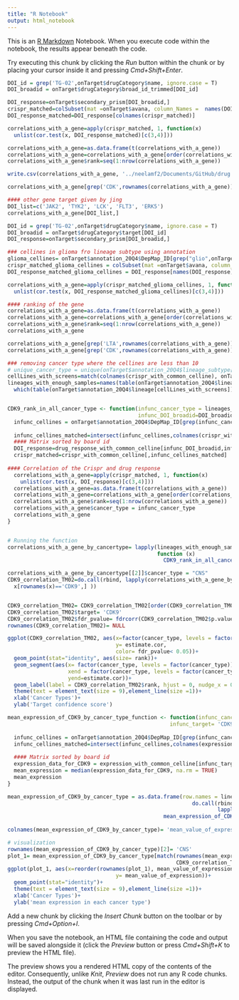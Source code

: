 ```yaml
---
title: "R Notebook"
output: html_notebook
---
```


This is an [R Markdown](http://rmarkdown.rstudio.com) Notebook. When you execute code within the notebook, the results appear beneath the code. 

Try executing this chunk by clicking the *Run* button within the chunk or by placing your cursor inside it and pressing *Cmd+Shift+Enter*. 
<!-- All targets ranking of a given drug -->
```r
DOI_id = grep('TG-02',onTarget$drugCategory$name, ignore.case = T)
DOI_broadid = onTarget$drugCategory$broad_id_trimmed[DOI_id]

DOI_response=onTarget$secondary_prism[DOI_broadid,]
crispr_matched=colSubset(mat =onTarget$avana, column_Names =  names(DOI_response))
DOI_response_matched=DOI_response[colnames(crispr_matched)]

correlations_with_a_gene=apply(crispr_matched, 1, function(x)
  unlist(cor.test(x, DOI_response_matched)[c(3,4)]))
```

```r
correlations_with_a_gene=as.data.frame(t(correlations_with_a_gene))
correlations_with_a_gene=correlations_with_a_gene[order(correlations_with_a_gene$estimate.cor, decreasing = T),]
correlations_with_a_gene$rank=seq(1:nrow(correlations_with_a_gene))
```

<!-- Saving the top 30 targets of TG-02 ()-->
```r
write.csv(correlations_with_a_gene, '../neelamf2/Documents/GitHub/drug.OnTarget/data/Top_target_of_TG02.csv')
```

<!-- Ranks of all CDK derivatives-->
```r
correlations_with_a_gene[grep('CDK',rownames(correlations_with_a_gene)),]

#### other gene target given by jing
DOI_list=c('JAK2', 'TYK2', 'LCK', 'FLT3', 'ERK5')
correlations_with_a_gene[DOI_list,]
```

<!-- Running the pipeline for Glioma pipeline -->
```r
DOI_id = grep('TG-02',onTarget$drugCategory$name, ignore.case = T)
DOI_broadid = onTarget$drugCategory$target[DOI_id]
DOI_response=onTarget$secondary_prism[DOI_broadid,]

### cellines in glioma fro lineage subtype using annotation
glioma_cellines= onTarget$annotation_20Q4$DepMap_ID[grep("glio",onTarget$annotation_20Q4$lineage_subtype, ignore.case = T)]
crispr_matched_glioma_cellines = colSubset(mat =onTarget$avana, column_Names = glioma_cellines)
DOI_response_matched_glioma_cellines = DOI_response[names(DOI_response) %in% colnames(crispr_matched_glioma_cellines)]

correlations_with_a_gene=apply(crispr_matched_glioma_cellines, 1, function(x)
  unlist(cor.test(x, DOI_response_matched_glioma_cellines)[c(3,4)]))

#### ranking of the gene 
correlations_with_a_gene=as.data.frame(t(correlations_with_a_gene))
correlations_with_a_gene=correlations_with_a_gene[order(correlations_with_a_gene$estimate.cor, decreasing = T),]
correlations_with_a_gene$rank=seq(1:nrow(correlations_with_a_gene))
correlations_with_a_gene

correlations_with_a_gene[grep('LTA',rownames(correlations_with_a_gene)),]
correlations_with_a_gene[grep('CDK',rownames(correlations_with_a_gene)),]

```

<!--Function for the running the True target pipeline in cellines by cancer type-->
```r
### removing cancer type where the cellines are less than 10
# unique_cancer_type = unique(onTarget$annotation_20Q4$lineage_subtype[table(onTarget$annotation_20Q4$lineage_subtype) > 30])
cellLines_with_screens=match(colnames(crispr_with_common_celline), onTarget$annotation_20Q4$DepMap_ID)
lineages_with_enough_samples=names(table(onTarget$annotation_20Q4$lineage[cellLines_with_screens])[
  which(table(onTarget$annotation_20Q4$lineage[cellLines_with_screens])>15)])


CDK9_rank_in_all_cancer_type <- function(infunc_cancer_type = lineages_with_enough_samples[1],
                                         infunc_DOI_broadid=DOI_broadid){
  infunc_cellines = onTarget$annotation_20Q4$DepMap_ID[grep(infunc_cancer_type,onTarget$annotation_20Q4$lineage, ignore.case = T)]
  
  infunc_cellines_matched=intersect(infunc_cellines,colnames(crispr_with_common_celline))
  #### Matrix sorted by board id
  DOI_response=drug_response_with_common_celline[infunc_DOI_broadid,infunc_cellines_matched]
  crispr_matched=crispr_with_common_celline[,infunc_cellines_matched]
  
#### Correlation of the Crispr and drug response 
  correlations_with_a_gene=apply(crispr_matched, 1, function(x)
    unlist(cor.test(x, DOI_response)[c(3,4)]))
  correlations_with_a_gene=as.data.frame(t(correlations_with_a_gene))
  correlations_with_a_gene=correlations_with_a_gene[order(correlations_with_a_gene$estimate.cor, decreasing = T),]
  correlations_with_a_gene$rank=seq(1:nrow(correlations_with_a_gene))
  correlations_with_a_gene$cancer_type = infunc_cancer_type
  correlations_with_a_gene
} 


# Running the function
correlations_with_a_gene_by_cancertype= lapply(lineages_with_enough_samples, 
                                               function (x) 
                                                 CDK9_rank_in_all_cancer_type(infunc_cancer_type = x))

correlations_with_a_gene_by_cancertype[[2]]$cancer_type = "CNS"
CDK9_correlation_TM02=do.call(rbind, lapply(correlations_with_a_gene_by_cancertype, function(x) 
  x[rownames(x)=='CDK9',] ))


CDK9_correlation_TM02= CDK9_correlation_TM02[order(CDK9_correlation_TM02$estimate.cor, decreasing = F),]
CDK9_correlation_TM02$target= 'CDK9'
CDK9_correlation_TM02$fdr_pvalue= fdrcorr(CDK9_correlation_TM02$p.value)
rownames(CDK9_correlation_TM02)= NULL
```
<!-- Visualization -->
```r

ggplot(CDK9_correlation_TM02, aes(x=factor(cancer_type, levels = factor(cancer_type)), 
                                  y= estimate.cor, 
                                  color= fdr_pvalue< 0.05))+
  geom_point(stat="identity", aes(size= rank))+
  geom_segment(aes(x= factor(cancer_type, levels = factor(cancer_type)),
                   xend = factor(cancer_type, levels = factor(cancer_type)), y=0, 
                   yend=estimate.cor))+
  geom_label(label = CDK9_correlation_TM02$rank, hjust = 0, nudge_x = 0.1, nudge_y = 0.01,size= 3)+
  theme(text = element_text(size = 9),element_line(size =1))+
  xlab('Cancer Types')+
  ylab('Target confidence score')
```

```r
mean_expression_of_CDK9_by_cancer_type_function <- function(infunc_cancer_type = lineages_with_enough_samples[6],
                                                   infunc_target= 'CDK9'){
  
  infunc_cellines = onTarget$annotation_20Q4$DepMap_ID[grep(infunc_cancer_type,onTarget$annotation_20Q4$lineage, ignore.case = T)]
  infunc_cellines_matched=intersect(infunc_cellines,colnames(expression_with_common_celline))
  
  #### Matrix sorted by board id
  expression_data_for_CDK9 = expression_with_common_celline[infunc_target,infunc_cellines_matched] 
  mean_expression = median(expression_data_for_CDK9, na.rm = TRUE)
  mean_expression
}

mean_expression_of_CDK9_by_cancer_type = as.data.frame(row.names = lineages_with_enough_samples, 
                                                          do.call(rbind,
                                                                  lapply(lineages_with_enough_samples,function (x) 
                                                 mean_expression_of_CDK9_by_cancer_type_function(infunc_cancer_type = x,
                                                                              infunc_target= 'CDK9'))))
colnames(mean_expression_of_CDK9_by_cancer_type)= 'mean_value_of_expression'

# visualization
rownames(mean_expression_of_CDK9_by_cancer_type)[2]= 'CNS'
plot_1= mean_expression_of_CDK9_by_cancer_type[match(rownames(mean_expression_of_CDK9_by_cancer_type),
                                                     CDK9_correlation_TM02$cancer_type),]
ggplot(plot_1, aes(x=reorder(rownames(plot_1), mean_value_of_expression), 
                                  y= mean_value_of_expression))+
  geom_point(stat="identity")+
  theme(text = element_text(size = 9),element_line(size =1))+
  xlab('Cancer Types')+
  ylab('mean expression in each cancer type')

```





Add a new chunk by clicking the *Insert Chunk* button on the toolbar or by pressing *Cmd+Option+I*.

When you save the notebook, an HTML file containing the code and output will be saved alongside it (click the *Preview* button or press *Cmd+Shift+K* to preview the HTML file). 

The preview shows you a rendered HTML copy of the contents of the editor. Consequently, unlike *Knit*, *Preview* does not run any R code chunks. Instead, the output of the chunk when it was last run in the editor is displayed.


